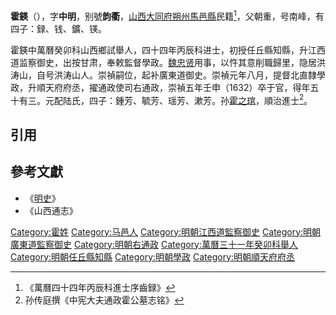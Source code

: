 '''霍鍈'''（{{bd|1580年||1632年|}}），字'''中明'''，别號'''韵衢'''，[[山西|山西]][[大同府|大同府]][[朔州|朔州]][[馬邑縣|馬邑縣]]民籍<ref>《萬曆四十四年丙辰科進士序齒録》</ref>，父朝重，号南峰，有四子：録、钱、鑛、锳。

霍鍈中萬曆癸卯科山西鄉試舉人，四十四年丙辰科进士，初授任丘縣知縣，升江西道监察御史，出按甘肃，奉敕監督學政。[[魏忠贤|魏忠贤]]用事，以忤其意削職歸里，隐居洪涛山，自号洪涛山人。崇禎嗣位，起补廣東道御史。崇禎元年八月，提督北直隸學政，升順天府府丞，擢通政使司右通政，崇禎五年壬申（1632）卒于官，得年五十有三。元配陆氏，四子：鍾芳、毓芳、瑶芳、漱芳。孙[[霍之琯|霍之琯]]，順治進士<ref>孙传庭撰《中宪大夫通政霍公墓志铭》</ref>。

==引用==
{{reflist}}

==參考文獻==
*《[[明史|明史]]》
*《山西通志》

{{start box}}
{{s-off}}
{{s-before|[[賈繼春|賈繼春]]}}
{{s-title|明朝任丘縣知縣|1616年－1622年}}
{{s-after|[[單明詡|單明詡]]}}
{{end box}}

{{萬曆四十四年丙辰科殿試金榜}}
{{DEFAULTSORT:Huo霍}}
[[Category:霍姓|Category:霍姓]]
[[Category:马邑人|Category:马邑人]]
[[Category:明朝江西道監察御史|Category:明朝江西道監察御史]]
[[Category:明朝廣東道監察御史|Category:明朝廣東道監察御史]]
[[Category:明朝右通政|Category:明朝右通政]]
[[Category:萬曆三十一年癸卯科舉人|Category:萬曆三十一年癸卯科舉人]]
[[Category:明朝任丘縣知縣|Category:明朝任丘縣知縣]]
[[Category:明朝學政|Category:明朝學政]]
[[Category:明朝順天府府丞|Category:明朝順天府府丞]]